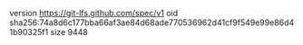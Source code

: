 version https://git-lfs.github.com/spec/v1
oid sha256:74a8d6c177bba66af3ae84d68ade770536962d41cf9f549e99e86d41b90325f1
size 9448

